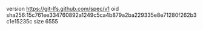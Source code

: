 version https://git-lfs.github.com/spec/v1
oid sha256:15c761ee334760892a1249c5ca4b879a2ba229335e8e71280f262b3c1e15235c
size 6555
